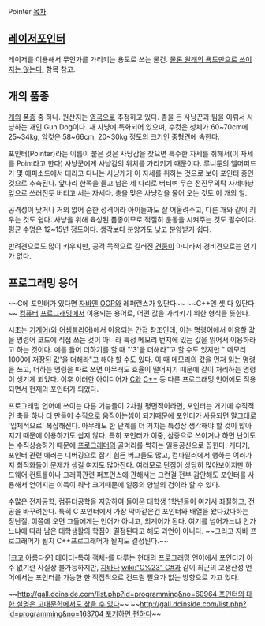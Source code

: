 Pointer
[[목차]]
== [[레이저포인터]] ==
레이저를 이용해서 무언가를 가리키는 용도로 쓰는 물건. [[그러라고 사준 컴퓨터가 아닐텐데|물론 원래의 용도만으로 쓰이지는 않는다.]] 항목 참고.

== 개의 품종 ==
[[개]]의 [[품종]] 중 하나. 원산지는 [[영국]]으로 추정하고 있다. 총을 든 사냥꾼과 팀을 이뤄서 사냥하는 개인 Gun Dog이다. 새 사냥에 특화되어 있으며, 수컷은 성체가 60~70cm에 25~34kg, 암컷은 58~66cm, 20~30kg 정도의 크기인 중형견에 속한다.

포인터(Pointer)라는 이름이 붙은 것은 사냥감을 찾으면 특수한 자세를 취해서(이 자세를 Point라고 한다) 사냥꾼에게 사냥감의 위치를 가리키기 때문이다. 루니툰의 엘머퍼드가 몇 에피소드에서 대리고 다니는 사냥개가 이 자세를 취하는 것으로 보아 포인터 종인 것으로 추측된다. 앞다리 한쪽을 들고 남은 세 다리로 버티며 무슨 전진무의탁 자세마냥 앞으로 쓰러진듯 버티고 서는 자세다. 총을 맞은 사냥감을 물어 오는 것도 이 개의 일.

공격성이 낮거나 거의 없어 순한 성격이라 아이들과도 잘 어울려주고, 다른 개와 같이 키우는 것도 쉽다. 사냥을 위해 육성된 품종이므로 적절히 운동을 시켜주는 것도 필수이다. 평균 수명은 12~15년 정도이다. 생각보다 분양가도 낮고 분양받기 쉽다.

반려견으로도 많이 키우지만, 공격 목적으로 길러진 [[견종]]이 아니라서 경비견으로는 인기가 없다.

== 프로그래밍 용어 ==
~~C에 포인터가 있다면 [[자바]]엔 [[객체 지향 프로그래밍|OOP]]와 레퍼런스가 있단다~~ ~~C++엔 셋 다 있단다~~
[[컴퓨터]] [[프로그래밍]]에서 이용되는 용어로, 어떤 값을 가리키기 위한 형식을 뜻한다.

시초는 [[기계어]](와 [[어셈블리어]])에서 이용되는 간접 참조인데, 이는 명령어에서 이용할 값을 명령어 코드에 직접 쓰는 것이 아니라 특정 메모리 번지에 있는 값을 읽어서 이용하라고 하는 것이다. 예를 들어 더하기를 할 때 "'3'을 더해라"고 할 수도 있지만 "'메모리 1000에 저장된 값'을 더해라"고 해야 할 수도 있다. 이 때 메모리의 값을 먼저 읽는 명령을 쓰고, 더하는 명령을 따로 쓰면 아무래도 효율이 떨어지기 때문에 같이 처리하는 명령이 생기게 되었다. 이후 이러한 아이디어가 [[C(프로그래밍 언어)|C]]와 [[C++]] 등 다른 프로그래밍 언어에도 적용되면서 현재의 포인터가 되었다.

프로그래밍 언어에 쓰이는 다른 기능들이 2차원 평면적이라면, 포인터는 거기에 수직적인 축을 하나 더 만들어 수직으로 움직이는셈이 되기때문에 포인터가 사용되면 말그대로 '입체적으로' 복잡해진다. 아무래도 한 단계를 더 거치는 특성상 생각해야 할 것이 많아지기 때문에 이용하기도 쉽지 않다. 특히 포인터가 이중, 삼중으로 쓰이거나 하면 난이도는 수직상승하기 때문에 [[프로그래머]]의 골머리를 썩히는 일등공신으로 꼽힌다. 게다가, 포인터 관련 에러는 디버깅으로 잡기 힘든 버그들도 많고, 컴파일러에서 행하는 여러가지 최적화들이 문제가 생길 여지도 많아진다. 여러모로 단점이 상당히 많아보이지만 하드웨어 컨트롤이나 그래픽관련 퍼포먼스에 관해서는 그런걸 전부 감안해도 포인터를 사용해서 얻어지는 이득이 워낙 크기때문에 일종의 양날의 검이라 할 수 있다. 

수많은 전자공학, 컴퓨터공학을 지망하여 들어온 대학생 1학년들이 여기서 좌절하고, 전공을 바꾸려한다. 특히 C 포인터에서 가장 악마같은건 포인터와 배열을 왔다갔다하는 장난질. 이쯤에 오면 그들에게는 언어가 아니고, 외계어가 된다. 여기를 넘어가느냐 안가느냐에 따라 남은 대학생활의 학점이 결정된다고 해도 과언이 아니다. ~~그리고 자바 프로그래머가 될지 C++프로그래머가 될지도 결정된다.~~

[크고 아름다운] 데이터-특히 객체-를 다루는 현대의 프로그래밍 언어에서 포인터가 아주 없기란 사실상 불가능하지만, [[자바]]나 [[wiki:"C%23" C#]]과 같이 최근의 고생산성 언어에서는 포인터를 가능한 한 직접적으로 건드릴 필요가 없는 방향으로 가고 있다. 

~~[[http://gall.dcinside.com/list.php?id=programming&no=60964 포인터의 대한 설명은 고대문학에서도 찾을 수 있다]]~~
~~[[http://gall.dcinside.com/list.php?id=programming&no=163704 포기하면 편하다]]~~
